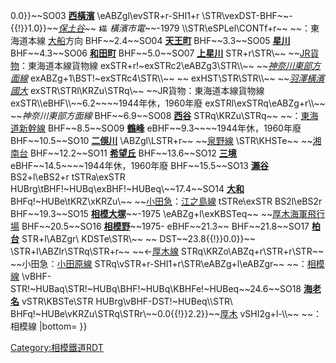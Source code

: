 {{Routemap|inline=<includeonly>yes</includeonly>|collapse=yes|title=相鐵本線|title-bg=white|title-color=#0066ff|map=
\\CONTg~~ ~~{{rmri|up}} {{rint|ja|jreast}}：[[東海道線 (JR東日本)|東海道本線]] [[東京站|東京]]方向
\KBHFa!~HUBaq\BHF!~HUBeq~~0.0~~SO01 '''[[橫濱站|橫濱]]'''~~[[File:BSicon exTRAM.svg|14px|橫濱市電]] ''[[橫濱市電]]''
\STR\STR~~ ~~{{rint|ja|tokaido}} {{rint|ja|yokosuka}} {{rint|ja|ess}} {{rint|ja|keihintohoku}} {{rint|ja|yokohama}} {{rint|tokyo|ty}} {{rint|tokyo|kk|link=京急本線}} {{rint|tokyo|mm}} {{rint|yokohama|blue}}
\\STR\ABZgl\CONTfq~~ ~~{{rint|ja|jreast}}：[[根岸線]] [[櫻木町站|櫻木町]]、[[磯子站|磯子]]方向 {{rmri|right}}
\BHF\STR~~0.9~~SO02 '''[[平沼橋站|平沼橋]]'''
\eBHF\STR~~1.4~~''{{link-ja|古河電線站|古河電線駅|古河電線}}''~~-1957
\BHF\STR~~{{BSkm{{!}}1.8{{!}}0.0}}~~SO03 '''[[西橫濱站|西橫濱]]'''
\eABZgl\evSTR+r-SHI1+r
\STR\vexDST-BHF~~{{BSkm{{!}}-{{!}}1.0}}~~''[[保土谷站|保土谷]]''~~{{rint|ja|yokosuka}} [[File:BSicon exTRAM.svg|14px|橫濱市電]] ''橫濱市電''~~-1979
\\STR\eSPLel\CONTf+r~~ ~~{{rint|ja|jreast}}：東海道本線 [[大船站|大船]]方向 {{rmri|down}}
BHF~~2.4~~SO04 '''[[天王町站|天王町]]'''
BHF~~3.3~~SO05 '''[[星川站 (神奈川縣)|星川]]'''
BHF~~4.3~~SO06 '''[[和田町站|和田町]]'''
BHF~~5.0~~SO07 '''[[上星川站|上星川]]'''
STR+r\STR\~~ ~~[[日本貨物鐵道|JR貨物]]：東海道本線貨物線
exSTR+r!~exSTRc2\eABZg3\STR\\~~ ~~''[[神奈川東部方面線]]''
exABZg+1\BST!~exSTRc4\STR\\~~ ~~{{link-ja|橫濱羽澤站|横浜羽沢駅|橫濱羽澤}}
exHST\STR\STR\\~~ ~~''[[羽澤橫濱國大站|羽澤橫濱國大]]''
exSTR\STRl\KRZu\STRq\~~ ~~JR貨物：東海道本線貨物線
exSTR\\eBHF\\~~6.2~~''{{link-ja|新川島站|新川島駅|新川島}}''~~1944年休，1960年廢
exSTRl\exSTRq\eABZg+r\\~~ ~~''神奈川東部方面線''
BHF~~6.9~~SO08 '''[[西谷站|西谷]]'''
STRq\KRZu\STRq~~ ~~{{rint|ja|JR東海}}：[[東海道新幹線]]
BHF~~8.5~~SO09 '''[[鶴峰站|鶴峰]]'''
eBHF~~9.3~~''{{link-ja|二俁下川站|二俣下川駅|二俁下川}}''~~1944年休，1960年廢
BHF~~10.5~~SO10 '''[[二俁川站|二俁川]]'''
\ABZgl\LSTR+r~~ ~~[[泉野線]]
\STR\KHSTe~~ ~~[[湘南台站|湘南台]]
BHF~~12.2~~SO11 '''[[希望丘站|希望丘]]'''
BHF~~13.6~~SO12 '''[[三境站|三境]]'''
eBHF~~14.5~~''{{link-ja|二橋站|二ツ橋駅|二橋}}''~~1944年休，1960年廢
BHF~~15.5~~SO13 '''[[瀨谷站|瀨谷]]'''
BS2+l\eBS2+r
tSTRa\exSTR
HUBrg\tBHF!~HUBq\exBHF!~HUBeq\~~17.4~~SO14 '''[[大和站 (神奈川縣)|大和]]'''
BHFq!~HUBe\tKRZ\xKRZu\~~ ~~[[小田急電鐵|小田急]]：[[江之島線 (小田急電鐵)|江之島線]]
tSTRe\exSTR
BS2l\eBS2r
BHF~~19.3~~SO15 '''[[相模大塚站|相模大塚]]'''~~-1975
\eABZg+l\exKBSTeq~~ ~~[[厚木海軍飛行場]]
BHF~~20.5~~SO16 '''[[相模野站|相模野]]'''~~1975-
eBHF~~21.3~~''{{link-ja|大塚本町站|大塚本町駅|大塚本町}}''
BHF~~21.8~~SO17 '''[[柏台站|柏台]]'''
STR+l\ABZgr\
KDSTe\STR\~~ ~~{{link-ja|柏台車輛中心|かしわ台車両センター}}
DST~~{{BSkm{{!}}23.8{{!}}0.0}}~~{{link-ja|相模國分信號所|相模国分信号所}}
\STR+l\ABZlr\STRq\STR+r~~ ~~←[[厚木線]]
STRq\KRZo\ABZq+r\STR+r\STR~~ ~~小田急：[[小田原線]]
STRq\vSTR+r-SHI1+r\STR\eABZg+l\eABZgr~~ ~~{{rint|ja|jreast}}：[[相模線]]
\vBHF-STR!~HUBaq\STR!~HUBq\BHF!~HUBq\KBHFe!~HUBeq~~24.6~~SO18 '''[[海老名站|海老名]]'''
vSTR\KBSTe\STR
HUBrg\vBHF-DST!~HUBeq\\STR\
BHFq!~HUBe\vKRZu\STRq\STRr\~~{{BSkm{{!}}0.0{{!}}2.2}}~~[[厚木站|厚木]]
vSHI2g+l-\\~~ ~~{{rint|ja|jreast}}：相模線
|bottom={{navbar|相模鐵道RDT/本線}}
}}<noinclude>{{rdt intro|[[相鐵本線|相模鐵道本線]]}}

[[Category:相模鐵道RDT]]
[[Category:相鐵本線| ]]

</noinclude>